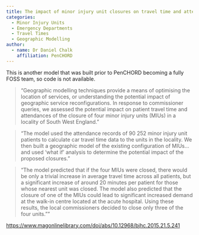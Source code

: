 ```yaml
---
title: The impact of minor injury unit closures on travel time and attendances
categories:
  - Minor Injury Units
  - Emergency Departments
  - Travel Times 
  - Geographic Modelling
author:
  - name: Dr Daniel Chalk
    affiliation: PenCHORD
---
```


This is another model that was built prior to PenCHORD becoming a fully FOSS team, so code is not available. 

> "Geographic modelling techniques provide a means of optimising the location of services, or understanding the potential impact of geographic service reconfigurations. In response to commissioner queries, we assessed the potential impact on patient travel time and attendances of the closure of four minor injury units (MIUs) in a locality of South West England." 

> "The model used the attendance records of 90 252 minor injury unit patients to calculate car travel time data to the units in the locality. We then built a geographic model of the existing configuration of MIUs... and used ‘what if’ analysis to determine the potential impact of the proposed closures." 

> "The model predicted that if the four MIUs were closed, there would be only a trivial increase in average travel time across all patients, but a significant increase of around 20 minutes per patient for those whose nearest unit was closed. The model also predicted that the closure of one of the MIUs could lead to significant increased demand at the walk-in centre located at the acute hospital. Using these results, the local commissioners decided to close only three of the four units.""

<https://www.magonlinelibrary.com/doi/abs/10.12968/bjhc.2015.21.5.241>